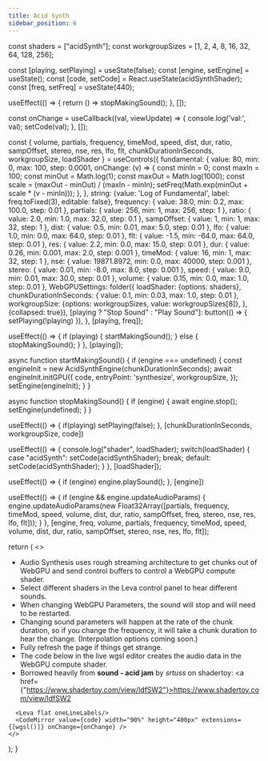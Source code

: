 ```yaml
---
title: Acid Synth
sidebar_position: 6
---
```



  const shaders = ["acidSynth"];
  const workgroupSizes = [1, 2, 4, 8, 16, 32, 64, 128, 256];

  const [playing, setPlaying] = useState(false);
  const [engine, setEngine] = useState();
  const [code, setCode] = React.useState(acidSynthShader);
  const [freq, setFreq] = useState(440);

  useEffect(() => {
    return () => stopMakingSound();
  }, []);

  const onChange = useCallback((val, viewUpdate) => {
    console.log('val:', val);
    setCode(val);
  }, []);

  const {
    volume,
    partials,
    frequency,
    timeMod,
    speed,
    dist,
    dur,
    ratio,
    sampOffset,
    stereo,
    nse,
    res,
    lfo,
    flt,
    chunkDurationInSeconds,
    workgroupSize,
    loadShader
  } = useControls({
    fundamental: {
      value: 80,
      min: 0,
      max: 100,
      step: 0.0001,
      onChange: (v) => {
        const minIn = 0;
        const maxIn = 100;
        const minOut = Math.log(1);
        const maxOut = Math.log(1000);
        const scale = (maxOut - minOut) / (maxIn - minIn);
        setFreq(Math.exp(minOut + scale * (v - minIn)));
      },
    },
    string: {value: 'Log of Fundamental', label: freq.toFixed(3), editable: false},
    frequency: {
      value: 38.0,
      min: 0.2,
      max: 100.0,
      step: 0.01
    },
    partials: {
      value: 256,
      min: 1,
      max: 256,
      step: 1
    },
    ratio: {
      value: 2.0,
      min: 1.0,
      max: 32.0,
      step: 0.1
    },
    sampOffset: {
      value: 1,
      min: 1,
      max: 32,
      step: 1
    },
    dist: {
      value: 0.5,
      min: 0.01,
      max: 5.0,
      step: 0.01
    },
    lfo: {
      value: 1.0,
      min: 0.0,
      max: 64.0,
      step: 0.01
    },
    flt: {
      value: -1.5,
      min: -64.0,
      max: 64.0,
      step: 0.01
    },
    res: {
      value: 2.2,
      min: 0.0,
      max: 15.0,
      step: 0.01
    },
    dur: {
      value: 0.26,
      min: 0.001,
      max: 2.0,
      step: 0.001
    },
    timeMod: {
      value: 16,
      min: 1,
      max: 32,
      step: 1
    },
    nse: {
      value: 19871.8972,
      min: 0.0,
      max: 40000,
      step: 0.001
    },
    stereo: {
      value: 0.01,
      min: -8.0,
      max: 8.0,
      step: 0.001
    },
    speed: {
      value: 9.0,
      min: 0.01,
      max: 30.0,
      step: 0.01
    },
    volume: {
      value: 0.15,
      min: 0.0,
      max: 1.0,
      step: 0.01
    },
    WebGPUSettings: folder({
      loadShader: {options: shaders},
      chunkDurationInSeconds: {
        value: 0.1,
        min: 0.03,
        max: 1.0,
        step: 0.01
      },
      workgroupSize: {options: workgroupSizes, value: workgroupSizes[8]},
    }, {collapsed: true}),
    [playing ? "Stop Sound" : "Play Sound"]: button(() => { setPlaying(!playing) }),
  }, [playing, freq]);

  useEffect(() => {
    if (playing) {
      startMakingSound();
    } else {
      stopMakingSound();
    }
  }, [playing]);

  async function startMakingSound() {
    if (engine === undefined) {
      const engineInit = new AcidSynthEngine(chunkDurationInSeconds);
      await engineInit.initGPU({
        code,
        entryPoint: 'synthesize',
        workgroupSize,
      });
      setEngine(engineInit);
    }
  }

  async function stopMakingSound() {
    if (engine) {
      await engine.stop();
      setEngine(undefined);
    }
  }

  useEffect(() => {
    if(playing) setPlaying(false);
  }, [chunkDurationInSeconds, workgroupSize, code])

  useEffect(() => {
    console.log("shader", loadShader);
    switch(loadShader) {
      case "acidSynth":
        setCode(acidSynthShader);
        break;
      default:
        setCode(acidSynthShader);
    }
  }, [loadShader]);

  useEffect(() => {
    if (engine) engine.playSound();
  }, [engine])

  useEffect(() => {
    if (engine && engine.updateAudioParams) {
      engine.updateAudioParams(new Float32Array([partials, frequency, timeMod, speed, volume, dist, dur, ratio, sampOffset, freq, stereo, nse, res, lfo, flt]));
    }
  }, [engine, freq, volume, partials, frequency, timeMod, speed, volume, dist, dur, ratio, sampOffset, stereo, nse, res, lfo, flt]);


  return (
    <>
      <ul>
        <li>Audio Synthesis uses rough streaming architecture to get chunks out of WebGPU and send control buffers to
          control a WebGPU compute shader.</li>
        <li>Select different shaders in the Leva control panel to hear different sounds.</li>
        <li>When changing WebGPU Parameters, the sound will stop and will need to be restarted.</li>
        <li>Changing sound parameters will happen at the rate of the chunk duration, so if you change the frequency, it
          will take a chunk duration to hear the change. (Interpolation options coming soon.)</li>
        <li>Fully refresh the page if things get strange.</li>
        <li>The code below in the live wgsl editor creates the audio data in the WebGPU compute shader.</li>
        <li>Borrowed heavily from <b>sound - acid jam</b> by <i>srtuss</i> on shadertoy: <a href={"https://www.shadertoy.com/view/ldfSW2"}>https://www.shadertoy.com/view/ldfSW2</a></li>
      </ul>

      <Leva flat oneLineLabels/>
      <CodeMirror value={code} width="90%" height="400px" extensions={[wgsl()]} onChange={onChange} />
    </>
  );
}